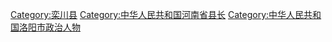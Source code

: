 [[Category:栾川县|Category:栾川县]]
[[Category:中华人民共和国河南省县长|Category:中华人民共和国河南省县长]]
[[Category:中华人民共和国洛阳市政治人物|Category:中华人民共和国洛阳市政治人物]]